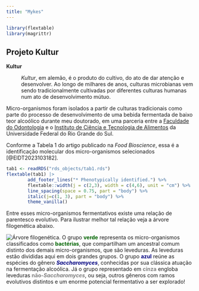```yaml
---
title: "Mykes"
---
```


```r
library(flextable)
library(magrittr)
```

## Projeto Kultur

**Kultur**

:   *Kultur*, em alemão, é o produto do cultivo, do ato de dar atenção e desenvolver. Ao longo de milhares de anos, culturas microbianas vem sendo tradicionalmente cultivadas por diferentes culturas humanas num ato de desenvolvimento mútuo.

Micro-organismos foram isolados a partir de culturas tradicionais como parte do processo de desenvolvimento de uma bebida fermentada de baixo teor alcoólico durante meu doutorado, em uma parceria entre a [Faculdade do Odontologia](https://www.ufrgs.br/odontologia/) e o [Instituto de Ciência e Tecnologia de Alimentos](https://www.ufrgs.br/icta/) da Universidade Federal do Rio Grande do Sul.

Conforme a Tabela 1 do artigo publicado na *Food Bioscience*, essa é a identificação molecular dos micro-organismos selecionados [@EIDT2023103182].

```r
tab1 <- readRDS("rds_objects/tab1.rds")
flextable(tab1) |>
        add_footer_lines("* Phenotypically identified.") %>% 
        flextable::width(j = c(2,3), width = c(4,6), unit = "cm") %>%  
        line_spacing(space = 0.75, part = "body") %>% 
        italic(j=c(1, 3), part = "body") %>% 
        theme_vanilla()

```

Entre esses micro-organismos fermentativos existe uma relação de parentesco evolutivo. Para ilustrar melhor tal relação veja a árvore filogenética abaixo.

![Árvore filogenética.](images/cladogram.png) O grupo [<strong>verde</strong>]{style="color:darkgreen"} representa os micro-organismos classificados como [<strong>bactérias</strong>]{style="color:darkgreen"}, que compartilham um ancestral comum distinto dos demais micro-organismos, que são leveduras. As leveduras estão divididas aqui em dois grandes grupos. O grupo [<strong>azul</strong>]{style="color:navy"} reúne as espécies do gênero [<strong><em>Saccharomyces</em></strong>]{style="color:navy"}, conhecidas por sua clássica atuação na fermentação alcoólica. Já o grupo representado em [<strong>cinza</strong>]{style="color:gray"} engloba leveduras [<strong>não-<em>Saccharomyces</em></strong>]{style="color:gray"}, ou seja, outros gêneros com ramos evolutivos distintos e um enorme potencial fermentativo a ser explorado!